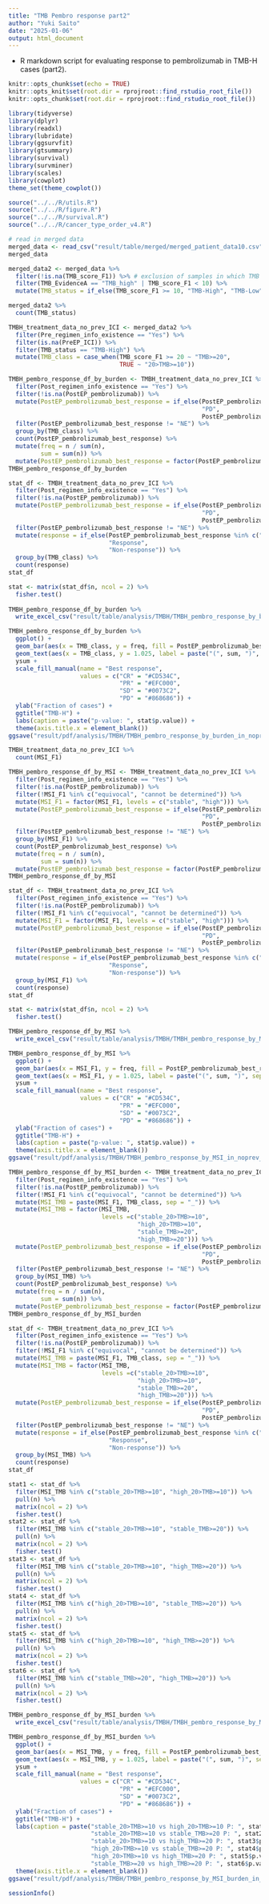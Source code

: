 ---
title: "TMB Pembro response part2"
author: "Yuki Saito"
date: "2025-01-06"
output: html_document
---

- R markdown script for evaluating response to pembrolizumab in TMB-H cases (part2).

```{r setup, include=FALSE, message=FALSE, warning=FALSE}
knitr::opts_chunk$set(echo = TRUE)
knitr::opts_knit$set(root.dir = rprojroot::find_rstudio_root_file())
knitr::opts_chunk$set(root.dir = rprojroot::find_rstudio_root_file())
```

```{r library, message=FALSE, warning=FALSE}
library(tidyverse)
library(dplyr)
library(readxl)
library(lubridate)
library(ggsurvfit)
library(gtsummary)
library(survival)
library(survminer)
library(scales)
library(cowplot)
theme_set(theme_cowplot())
```

```{r source}
source("../../R/utils.R")
source("../../R/figure.R")
source("../../R/survival.R")
source("../../R/cancer_type_order_v4.R")
```

```{r read in merged data, warning=FALSE, message=FALSE}
# read in merged data
merged_data <- read_csv("result/table/merged/merged_patient_data10.csv", na = "")
merged_data
```

```{r selection of samples}
merged_data2 <- merged_data %>%
  filter(!is.na(TMB_score_F1)) %>% # exclusion of samples in which TMB cannot be determined
  filter(TMB_EvidenceA == "TMB_high" | TMB_score_F1 < 10) %>%
  mutate(TMB_status = if_else(TMB_score_F1 >= 10, "TMB-High", "TMB-Low"))

merged_data2 %>% 
  count(TMB_status)
```

```{r by burden in ICI naive}
TMBH_treatment_data_no_prev_ICI <- merged_data2 %>% 
  filter(Pre_regimen_info_existence == "Yes") %>% 
  filter(is.na(PreEP_ICI)) %>% 
  filter(TMB_status == "TMB-High") %>% 
  mutate(TMB_class = case_when(TMB_score_F1 >= 20 ~ "TMB>=20",
                               TRUE ~ "20>TMB>=10"))

TMBH_pembro_response_df_by_burden <- TMBH_treatment_data_no_prev_ICI %>%
  filter(Post_regimen_info_existence == "Yes") %>% 
  filter(!is.na(PostEP_pembrolizumab)) %>% 
  mutate(PostEP_pembrolizumab_best_response = if_else(PostEP_pembrolizumab_best_response == "PD, NE",
                                                      "PD",
                                                      PostEP_pembrolizumab_best_response)) %>% 
  filter(PostEP_pembrolizumab_best_response != "NE") %>% 
  group_by(TMB_class) %>% 
  count(PostEP_pembrolizumab_best_response) %>%
  mutate(freq = n / sum(n),
         sum = sum(n)) %>% 
  mutate(PostEP_pembrolizumab_best_response = factor(PostEP_pembrolizumab_best_response, levels = c("PD", "SD", "PR", "CR")))
TMBH_pembro_response_df_by_burden

stat_df <- TMBH_treatment_data_no_prev_ICI %>%
  filter(Post_regimen_info_existence == "Yes") %>% 
  filter(!is.na(PostEP_pembrolizumab)) %>% 
  mutate(PostEP_pembrolizumab_best_response = if_else(PostEP_pembrolizumab_best_response == "PD, NE",
                                                      "PD",
                                                      PostEP_pembrolizumab_best_response)) %>% 
  filter(PostEP_pembrolizumab_best_response != "NE") %>% 
  mutate(response = if_else(PostEP_pembrolizumab_best_response %in% c("CR", "PR"),
                            "Response",
                            "Non-response")) %>%
  group_by(TMB_class) %>% 
  count(response)
stat_df

stat <- matrix(stat_df$n, ncol = 2) %>% 
  fisher.test()
  
TMBH_pembro_response_df_by_burden %>% 
  write_excel_csv("result/table/analysis/TMBH/TMBH_pembro_response_by_burden_in_noprev_ICI.csv")

TMBH_pembro_response_df_by_burden %>% 
  ggplot() +
  geom_bar(aes(x = TMB_class, y = freq, fill = PostEP_pembrolizumab_best_response), color = "black", stat = "identity", position = "fill") +
  geom_text(aes(x = TMB_class, y = 1.025, label = paste("(", sum, ")", sep = "")), size = 3) +
  ysum +
  scale_fill_manual(name = "Best response", 
                    values = c("CR" = "#CD534C", 
                               "PR" = "#EFC000",
                               "SD" = "#0073C2", 
                               "PD" = "#868686")) +
  ylab("Fraction of cases") +
  ggtitle("TMB-H") +
  labs(caption = paste("p-value: ", stat$p.value)) +
  theme(axis.title.x = element_blank())
ggsave("result/pdf/analysis/TMBH/TMBH_pembro_response_by_burden_in_noprev_ICI.pdf")
```

```{r by MSI in ICI naive}
TMBH_treatment_data_no_prev_ICI %>% 
  count(MSI_F1)

TMBH_pembro_response_df_by_MSI <- TMBH_treatment_data_no_prev_ICI %>%
  filter(Post_regimen_info_existence == "Yes") %>% 
  filter(!is.na(PostEP_pembrolizumab)) %>% 
  filter(!MSI_F1 %in% c("equivocal", "cannot be determined")) %>% 
  mutate(MSI_F1 = factor(MSI_F1, levels = c("stable", "high"))) %>% 
  mutate(PostEP_pembrolizumab_best_response = if_else(PostEP_pembrolizumab_best_response == "PD, NE",
                                                      "PD",
                                                      PostEP_pembrolizumab_best_response)) %>% 
  filter(PostEP_pembrolizumab_best_response != "NE") %>% 
  group_by(MSI_F1) %>% 
  count(PostEP_pembrolizumab_best_response) %>%
  mutate(freq = n / sum(n),
         sum = sum(n)) %>% 
  mutate(PostEP_pembrolizumab_best_response = factor(PostEP_pembrolizumab_best_response, levels = c("PD", "SD", "PR", "CR")))
TMBH_pembro_response_df_by_MSI

stat_df <- TMBH_treatment_data_no_prev_ICI %>%
  filter(Post_regimen_info_existence == "Yes") %>% 
  filter(!is.na(PostEP_pembrolizumab)) %>% 
  filter(!MSI_F1 %in% c("equivocal", "cannot be determined")) %>% 
  mutate(MSI_F1 = factor(MSI_F1, levels = c("stable", "high"))) %>% 
  mutate(PostEP_pembrolizumab_best_response = if_else(PostEP_pembrolizumab_best_response == "PD, NE",
                                                      "PD",
                                                      PostEP_pembrolizumab_best_response)) %>% 
  filter(PostEP_pembrolizumab_best_response != "NE") %>% 
  mutate(response = if_else(PostEP_pembrolizumab_best_response %in% c("CR", "PR"),
                            "Response",
                            "Non-response")) %>%
  group_by(MSI_F1) %>%
  count(response)
stat_df

stat <- matrix(stat_df$n, ncol = 2) %>% 
  fisher.test()

TMBH_pembro_response_df_by_MSI %>% 
  write_excel_csv("result/table/analysis/TMBH/TMBH_pembro_response_by_MSI_in_noprev_ICI.csv")

TMBH_pembro_response_df_by_MSI %>%
  ggplot() +
  geom_bar(aes(x = MSI_F1, y = freq, fill = PostEP_pembrolizumab_best_response), color = "black", stat = "identity", position = "fill") +
  geom_text(aes(x = MSI_F1, y = 1.025, label = paste("(", sum, ")", sep = "")), size = 3) +
  ysum +
  scale_fill_manual(name = "Best response", 
                    values = c("CR" = "#CD534C", 
                               "PR" = "#EFC000",
                               "SD" = "#0073C2", 
                               "PD" = "#868686")) +
  ylab("Fraction of cases") +
  ggtitle("TMB-H") +
  labs(caption = paste("p-value: ", stat$p.value)) +
  theme(axis.title.x = element_blank())
ggsave("result/pdf/analysis/TMBH/TMBH_pembro_response_by_MSI_in_noprev_ICI.pdf")
```

```{r by burden and MSI in ICI naive}
TMBH_pembro_response_df_by_MSI_burden <- TMBH_treatment_data_no_prev_ICI %>%
  filter(Post_regimen_info_existence == "Yes") %>% 
  filter(!is.na(PostEP_pembrolizumab)) %>% 
  filter(!MSI_F1 %in% c("equivocal", "cannot be determined")) %>%
  mutate(MSI_TMB = paste(MSI_F1, TMB_class, sep = "_")) %>%
  mutate(MSI_TMB = factor(MSI_TMB,
                          levels =c("stable_20>TMB>=10",
                                    "high_20>TMB>=10",
                                    "stable_TMB>=20",
                                    "high_TMB>=20"))) %>%
  mutate(PostEP_pembrolizumab_best_response = if_else(PostEP_pembrolizumab_best_response == "PD, NE",
                                                      "PD",
                                                      PostEP_pembrolizumab_best_response)) %>% 
  filter(PostEP_pembrolizumab_best_response != "NE") %>% 
  group_by(MSI_TMB) %>% 
  count(PostEP_pembrolizumab_best_response) %>%
  mutate(freq = n / sum(n),
         sum = sum(n)) %>% 
  mutate(PostEP_pembrolizumab_best_response = factor(PostEP_pembrolizumab_best_response, levels = c("PD", "SD", "PR", "CR")))
TMBH_pembro_response_df_by_MSI_burden

stat_df <- TMBH_treatment_data_no_prev_ICI %>%
  filter(Post_regimen_info_existence == "Yes") %>% 
  filter(!is.na(PostEP_pembrolizumab)) %>% 
  filter(!MSI_F1 %in% c("equivocal", "cannot be determined")) %>%
  mutate(MSI_TMB = paste(MSI_F1, TMB_class, sep = "_")) %>%
  mutate(MSI_TMB = factor(MSI_TMB,
                          levels =c("stable_20>TMB>=10",
                                    "high_20>TMB>=10",
                                    "stable_TMB>=20",
                                    "high_TMB>=20"))) %>%
  mutate(PostEP_pembrolizumab_best_response = if_else(PostEP_pembrolizumab_best_response == "PD, NE",
                                                      "PD",
                                                      PostEP_pembrolizumab_best_response)) %>% 
  filter(PostEP_pembrolizumab_best_response != "NE") %>% 
  mutate(response = if_else(PostEP_pembrolizumab_best_response %in% c("CR", "PR"),
                            "Response",
                            "Non-response")) %>%
  group_by(MSI_TMB) %>%
  count(response)
stat_df

stat1 <- stat_df %>% 
  filter(MSI_TMB %in% c("stable_20>TMB>=10", "high_20>TMB>=10")) %>% 
  pull(n) %>% 
  matrix(ncol = 2) %>% 
  fisher.test()
stat2 <- stat_df %>% 
  filter(MSI_TMB %in% c("stable_20>TMB>=10", "stable_TMB>=20")) %>%
  pull(n) %>% 
  matrix(ncol = 2) %>% 
  fisher.test()
stat3 <- stat_df %>% 
  filter(MSI_TMB %in% c("stable_20>TMB>=10", "high_TMB>=20")) %>% 
  pull(n) %>% 
  matrix(ncol = 2) %>% 
  fisher.test()
stat4 <- stat_df %>%
  filter(MSI_TMB %in% c("high_20>TMB>=10", "stable_TMB>=20")) %>% 
  pull(n) %>% 
  matrix(ncol = 2) %>% 
  fisher.test()
stat5 <- stat_df %>%
  filter(MSI_TMB %in% c("high_20>TMB>=10", "high_TMB>=20")) %>% 
  pull(n) %>% 
  matrix(ncol = 2) %>% 
  fisher.test()
stat6 <- stat_df %>%
  filter(MSI_TMB %in% c("stable_TMB>=20", "high_TMB>=20")) %>% 
  pull(n) %>% 
  matrix(ncol = 2) %>% 
  fisher.test()

TMBH_pembro_response_df_by_MSI_burden %>% 
  write_excel_csv("result/table/analysis/TMBH/TMBH_pembro_response_by_MSI_burden_in_noprev_ICI.csv")

TMBH_pembro_response_df_by_MSI_burden %>%
  ggplot() +
  geom_bar(aes(x = MSI_TMB, y = freq, fill = PostEP_pembrolizumab_best_response), color = "black", stat = "identity", position = "fill") +
  geom_text(aes(x = MSI_TMB, y = 1.025, label = paste("(", sum, ")", sep = "")), size = 3) +
  ysum +
  scale_fill_manual(name = "Best response", 
                    values = c("CR" = "#CD534C", 
                               "PR" = "#EFC000",
                               "SD" = "#0073C2", 
                               "PD" = "#868686")) +
  ylab("Fraction of cases") +
  ggtitle("TMB-H") +
  labs(caption = paste("stable_20>TMB>=10 vs high_20>TMB>=10 P: ", stat1$p.value, "\n",
                       "stable_20>TMB>=10 vs stable_TMB>=20 P: ", stat2$p.value, "\n",
                       "stable_20>TMB>=10 vs high_TMB>=20 P: ", stat3$p.value, "\n",
                       "high_20>TMB>=10 vs stable_TMB>=20 P: ", stat4$p.value, "\n",
                       "high_20>TMB>=10 vs high_TMB>=20 P: ", stat5$p.value, "\n",
                       "stable_TMB>=20 vs high_TMB>=20 P: ", stat6$p.value)) +
  theme(axis.title.x = element_blank())
ggsave("result/pdf/analysis/TMBH/TMBH_pembro_response_by_MSI_burden_in_noprev_ICI.pdf")
```

```{r sessioninfo}
sessionInfo()
```

